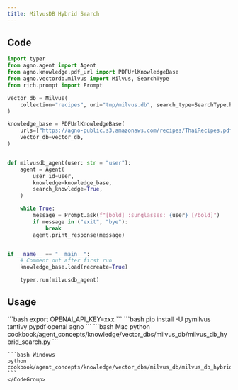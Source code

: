 ```yaml
---
title: MilvusDB Hybrid Search
---
```


## Code

```python cookbook/agent_concepts/knowledge/vector_dbs/milvus_db/milvus_db_hybrid_search.py
import typer
from agno.agent import Agent
from agno.knowledge.pdf_url import PDFUrlKnowledgeBase
from agno.vectordb.milvus import Milvus, SearchType
from rich.prompt import Prompt

vector_db = Milvus(
    collection="recipes", uri="tmp/milvus.db", search_type=SearchType.hybrid
)

knowledge_base = PDFUrlKnowledgeBase(
    urls=["https://agno-public.s3.amazonaws.com/recipes/ThaiRecipes.pdf"],
    vector_db=vector_db,
)


def milvusdb_agent(user: str = "user"):
    agent = Agent(
        user_id=user,
        knowledge=knowledge_base,
        search_knowledge=True,
    )

    while True:
        message = Prompt.ask(f"[bold] :sunglasses: {user} [/bold]")
        if message in ("exit", "bye"):
            break
        agent.print_response(message)


if __name__ == "__main__":
    # Comment out after first run
    knowledge_base.load(recreate=True)

    typer.run(milvusdb_agent)
```

## Usage

<Steps>
  <Snippet file="create-venv-step.mdx" />

  <Step title="Set your API key">
    ```bash
    export OPENAI_API_KEY=xxx
    ```
  </Step>

  <Step title="Install libraries">
    ```bash
    pip install -U pymilvus tantivy pypdf openai agno
    ```
  </Step>

  <Step title="Run Agent">
    <CodeGroup>
    ```bash Mac
    python cookbook/agent_concepts/knowledge/vector_dbs/milvus_db/milvus_db_hybrid_search.py
    ```

    ```bash Windows
    python cookbook/agent_concepts/knowledge/vector_dbs/milvus_db/milvus_db_hybrid_search.py
    ```
    </CodeGroup>
  </Step>
</Steps>